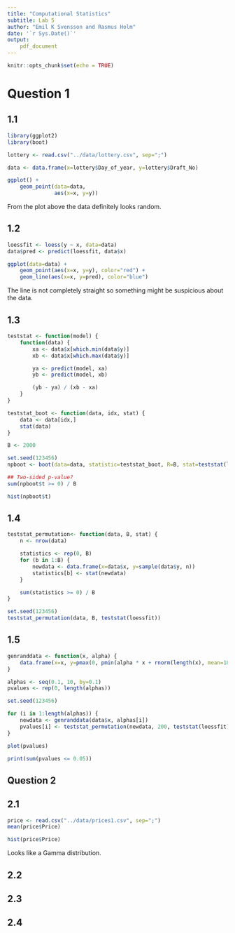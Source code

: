 ```yaml
---
title: "Computational Statistics"
subtitle: Lab 5
author: "Emil K Svensson and Rasmus Holm"
date: '`r Sys.Date()`'
output:
    pdf_document
---
```


```r
knitr::opts_chunk$set(echo = TRUE)
```

# Question 1


## 1.1

```r
library(ggplot2)
library(boot)
```

```r
lottery <- read.csv("../data/lottery.csv", sep=";")
```

```r
data <- data.frame(x=lottery$Day_of_year, y=lottery$Draft_No)

ggplot() +
    geom_point(data=data,
               aes(x=x, y=y))
```

From the plot above the data definitely looks random.

## 1.2

```r
loessfit <- loess(y ~ x, data=data)
data$pred <- predict(loessfit, data$x)

ggplot(data=data) +
    geom_point(aes(x=x, y=y), color="red") +
    geom_line(aes(x=x, y=pred), color="blue")
```

The line is not completely straight so something might be suspicious about the data.

## 1.3

```r
teststat <- function(model) {
    function(data) {
        xa <- data$x[which.min(data$y)]
        xb <- data$x[which.max(data$y)]

        ya <- predict(model, xa)
        yb <- predict(model, xb)

        (yb - ya) / (xb - xa)
    }
}

teststat_boot <- function(data, idx, stat) {
    data <- data[idx,]
    stat(data)
}
```

```r
B <- 2000

set.seed(123456)
npboot <- boot(data=data, statistic=teststat_boot, R=B, stat=teststat(loessfit))
```

```r
## Two-sided p-value?
sum(npboot$t >= 0) / B
```

```r
hist(npboot$t)
```

## 1.4

```r
teststat_permutation<- function(data, B, stat) {
    n <- nrow(data)

    statistics <- rep(0, B)
    for (b in 1:B) {
        newdata <- data.frame(x=data$x, y=sample(data$y, n))
        statistics[b] <- stat(newdata)
    }

    sum(statistics >= 0) / B
}

set.seed(123456)
teststat_permutation(data, B, teststat(loessfit))
```

## 1.5

```r
genranddata <- function(x, alpha) {
    data.frame(x=x, y=pmax(0, pmin(alpha * x + rnorm(length(x), mean=183, sd=10), 366)))
}

alphas <- seq(0.1, 10, by=0.1)
pvalues <- rep(0, length(alphas))

set.seed(123456)

for (i in 1:length(alphas)) {
    newdata <- genranddata(data$x, alphas[i])
    pvalues[i] <- teststat_permutation(newdata, 200, teststat(loessfit))
}

plot(pvalues)
```

```r
print(sum(pvalues <= 0.05))
```

\newpage

## Question 2

## 2.1

```r
price <- read.csv("../data/prices1.csv", sep=";")
mean(price$Price)
```

```r
hist(price$Price)
```

Looks like a Gamma distribution.

## 2.2

## 2.3

## 2.4
